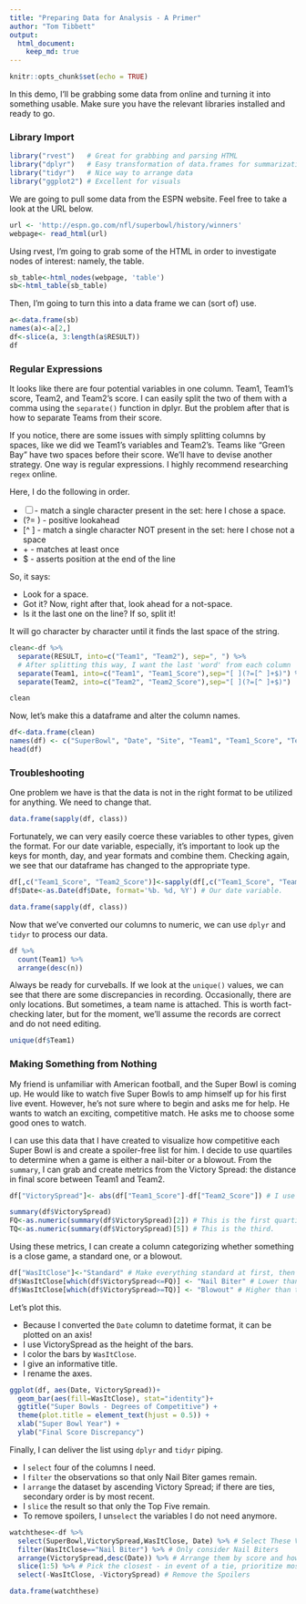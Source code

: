```yaml
---
title: "Preparing Data for Analysis - A Primer"
author: "Tom Tibbett"
output:
  html_document:
    keep_md: true
---
```


```r
knitr::opts_chunk$set(echo = TRUE)
```

In this demo, I'll be grabbing some data from online and turning it into something usable.  Make sure you have the relevant libraries installed and ready to go.

### Library Import

```r
library("rvest")   # Great for grabbing and parsing HTML
library("dplyr")   # Easy transformation of data.frames for summarization
library("tidyr")   # Nice way to arrange data
library("ggplot2") # Excellent for visuals
```

We are going to pull some data from the ESPN website.  Feel free to take a look at the URL below.

```r
url <- 'http://espn.go.com/nfl/superbowl/history/winners'
webpage<- read_html(url)
```

Using rvest, I'm going to grab some of the HTML in order to investigate nodes of interest: namely, the table.

```r
sb_table<-html_nodes(webpage, 'table')
sb<-html_table(sb_table)
```

Then, I'm going to turn this into a data frame we can (sort of) use.

```r
a<-data.frame(sb)
names(a)<-a[2,]
df<-slice(a, 3:length(a$RESULT))
df
```

### Regular Expressions

It looks like there are four potential variables in one column.  Team1, Team1's score, Team2, and Team2's score.  I can easily split the two of them with a comma using the ```separate()``` function in dplyr.  But the problem after that is how to separate Teams from their score. 

If you notice, there are some issues with simply splitting columns by spaces, like we did we Team1's variables and Team2's.  Teams like "Green Bay" have two spaces before their score.  We'll have to devise another strategy.  One way is regular expressions.  I highly recommend researching ```regex``` online.

Here, I do the following in order.

* [ ] - match a single character present in the set: here I chose a space.
* (?= ) - positive lookahead
* [^ ] - match a single character NOT present in the set: here I chose not a space
* \+ - matches at least once
* $ - asserts position at the end of the line
 
So, it says:

* Look for a space.
* Got it?  Now, right after that, look ahead for a not-space.
* Is it the last one on the line? If so, split it!

It will go character by character until it finds the last space of the string.

```r
clean<-df %>%
  separate(RESULT, into=c("Team1", "Team2"), sep=", ") %>%
  # After splitting this way, I want the last 'word' from each column
  separate(Team1, into=c("Team1", "Team1_Score"),sep="[ ](?=[^ ]+$)") %>%
  separate(Team2, into=c("Team2", "Team2_Score"),sep="[ ](?=[^ ]+$)")

clean
```

Now, let's make this a dataframe and alter the column names.

```r
df<-data.frame(clean)
names(df) <- c("SuperBowl", "Date", "Site", "Team1", "Team1_Score", "Team2", "Team2_Score")
head(df)
```

### Troubleshooting

One problem we have is that the data is not in the right format to be utilized for anything.  We need to change that.
```r
data.frame(sapply(df, class))
```

Fortunately, we can very easily coerce these variables to other types, given the format.  For our date variable, especially, it's important to look up the keys for month, day, and year formats and combine them.  Checking again, we see that our dataframe has changed to the appropriate type.

```r
df[,c("Team1_Score", "Team2_Score")]<-sapply(df[,c("Team1_Score", "Team2_Score")], as.numeric) # Our numeric variables.
df$Date<-as.Date(df$Date, format='%b. %d, %Y') # Our date variable.

data.frame(sapply(df, class))
```

Now that we've converted our columns to numeric, we can use ```dplyr``` and ```tidyr``` to process our data.

```r
df %>%
  count(Team1) %>%
  arrange(desc(n))
```

Always be ready for curveballs.  If we look at the ```unique()``` values, we can see that there are some discrepancies in recording.  Occasionally, there are only locations.  But sometimes, a team name is attached.  This is worth fact-checking later, but for the moment, we'll assume the records are correct and do not need editing.

```r
unique(df$Team1)
```

### Making Something from Nothing

My friend is unfamiliar with American football, and the Super Bowl is coming up.  He would like to watch five Super Bowls to amp himself up for his first live event.  However, he's not sure where to begin and asks me for help.  He wants to watch an exciting, competitive match.  He asks me to choose some good ones to watch.

I can use this data that I have created to visualize how competitive each Super Bowl is and create a spoiler-free list for him.  I decide to use quartiles to determine when a game is either a nail-biter or a blowout.  From the ```summary```, I can grab and create metrics from the Victory Spread: the distance in final score between Team1 and Team2.

```r
df["VictorySpread"]<- abs(df["Team1_Score"]-df["Team2_Score"]) # I use absolute value here because Team2 might outscore Team1.

summary(df$VictorySpread)
FQ<-as.numeric(summary(df$VictorySpread)[2]) # This is the first quartile that I grab
TQ<-as.numeric(summary(df$VictorySpread)[5]) # This is the third.
```

Using these metrics, I can create a column categorizing whether something is a close game, a standard one, or a blowout.

```r
df["WasItClose"]<-"Standard" # Make everything standard at first, then overwrite!
df$WasItClose[which(df$VictorySpread<=FQ)] <- "Nail Biter" # Lower than first quartile might be extremely competitive
df$WasItClose[which(df$VictorySpread>=TQ)] <- "Blowout" # Higher than the third quartile might be hilariously uncompetitive
```

Let's plot this.

* Because I converted the ```Date``` column to datetime format, it can be plotted on an axis!
* I use VictorySpread as the height of the bars.
* I color the bars by ```WasItClose```.
* I give an informative title.
* I rename the axes.

```r
ggplot(df, aes(Date, VictorySpread))+
  geom_bar(aes(fill=WasItClose), stat="identity")+
  ggtitle("Super Bowls - Degrees of Competitive") +
  theme(plot.title = element_text(hjust = 0.5)) +
  xlab("Super Bowl Year") +
  ylab("Final Score Discrepancy")
```

Finally, I can deliver the list using ```dplyr``` and ```tidyr``` piping.

* I ```select``` four of the columns I need.
* I ```filter``` the observations so that only Nail Biter games remain.
* I ```arrange``` the dataset by ascending Victory Spread; if there are ties, secondary order is by most recent.
* I ```slice``` the result so that only the Top Five remain.
* To remove spoilers, I un```select``` the variables I do not need anymore.

```r
watchthese<-df %>%
  select(SuperBowl,VictorySpread,WasItClose, Date) %>% # Select These Variables Only
  filter(WasItClose=="Nail Biter") %>% # Only consider Nail Biters
  arrange(VictorySpread,desc(Date)) %>% # Arrange them by score and how recent they were
  slice(1:5) %>% # Pick the closest - in event of a tie, prioritize most recent
  select(-WasItClose, -VictorySpread) # Remove the Spoilers

data.frame(watchthese)
```

